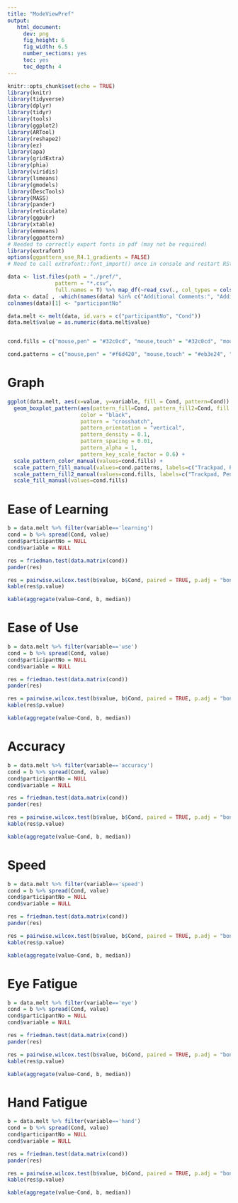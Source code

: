 ```yaml
---
title: "ModeViewPref"
output: 
   html_document: 
     dev: png
     fig_height: 6
     fig_width: 6.5
     number_sections: yes
     toc: yes
     toc_depth: 4
---
```


```r
knitr::opts_chunk$set(echo = TRUE)
library(knitr)
library(tidyverse)
library(dplyr)
library(tidyr)
library(tools)
library(ggplot2)
library(ARTool)
library(reshape2)
library(ez)
library(apa)
library(gridExtra)
library(phia)
library(viridis)
library(lsmeans)
library(gmodels)
library(DescTools)
library(MASS)
library(pander)
library(reticulate)
library(ggpubr)
library(xtable)
library(emmeans)
library(ggpattern)
# Needed to correctly export fonts in pdf (may not be required)
library(extrafont)
options(ggpattern_use_R4.1_gradients = FALSE)
# Need to call extrafont::font_import() once in console and restart RStudio
```


```r
data <- list.files(path = "./pref/",
               pattern = "*.csv", 
               full.names = T) %>% map_df(~read_csv(., col_types = cols(.default = "c")))
data <- data[ , -which(names(data) %in% c("Additional Comments:", "Additional Comments"))]
colnames(data)[1] <- "participantNo"

data.melt <- melt(data, id.vars = c("participantNo", "Cond"))
data.melt$value = as.numeric(data.melt$value)


cond.fills = c("mouse,pen" = "#32c0cd", "mouse,touch" = "#32c0cd", "mouse,trackpad" = "#32c0cd", "pen,touch" = "#f6d420", "trackpad,pen" = "#914099", "trackpad,touch" = "#914099")

cond.patterns = c("mouse,pen" = "#f6d420", "mouse,touch" = "#eb3e24", "mouse,trackpad" = "#914099", "pen,touch" = "#eb3e24", "trackpad,pen" = "#f6d420", "trackpad,touch" = "#eb3e24")

```

# Graph

```r
ggplot(data.melt, aes(x=value, y=variable, fill = Cond, pattern=Cond)) + 
  geom_boxplot_pattern(aes(pattern_fill=Cond, pattern_fill2=Cond, fill = Cond),
                       color = "black",
                       pattern = "crosshatch",
                       pattern_orientation = "vertical",
                       pattern_density = 0.1,
                       pattern_spacing = 0.01,
                       pattern_alpha = 1,
                       pattern_key_scale_factor = 0.6) +
  scale_pattern_color_manual(values=cond.fills) +
  scale_pattern_fill_manual(values=cond.patterns, labels=c("Trackpad, Pen", "Mouse, Pen", "Pen, Touch", "Trackpad, Touch", "Mouse, Trackpad", "Mouse, Touch")) +
  scale_pattern_fill2_manual(values=cond.fills, labels=c("Trackpad, Pen", "Mouse, Pen", "Pen, Touch", "Trackpad, Touch", "Mouse, Trackpad", "Mouse, Touch")) +
  scale_fill_manual(values=cond.fills)
```

# Ease of Learning

```r
b = data.melt %>% filter(variable=='learning')
cond = b %>% spread(Cond, value)
cond$participantNo = NULL
cond$variable = NULL

res = friedman.test(data.matrix(cond))
pander(res)

res = pairwise.wilcox.test(b$value, b$Cond, paired = TRUE, p.adj = "bonf")
kable(res$p.value)

kable(aggregate(value~Cond, b, median))
```

# Ease of Use

```r
b = data.melt %>% filter(variable=='use')
cond = b %>% spread(Cond, value)
cond$participantNo = NULL
cond$variable = NULL

res = friedman.test(data.matrix(cond))
pander(res)

res = pairwise.wilcox.test(b$value, b$Cond, paired = TRUE, p.adj = "bonf")
kable(res$p.value)

kable(aggregate(value~Cond, b, median))
```

# Accuracy

```r
b = data.melt %>% filter(variable=='accuracy')
cond = b %>% spread(Cond, value)
cond$participantNo = NULL
cond$variable = NULL

res = friedman.test(data.matrix(cond))
pander(res)

res = pairwise.wilcox.test(b$value, b$Cond, paired = TRUE, p.adj = "bonf")
kable(res$p.value)

kable(aggregate(value~Cond, b, median))
```

# Speed

```r
b = data.melt %>% filter(variable=='speed')
cond = b %>% spread(Cond, value)
cond$participantNo = NULL
cond$variable = NULL

res = friedman.test(data.matrix(cond))
pander(res)

res = pairwise.wilcox.test(b$value, b$Cond, paired = TRUE, p.adj = "bonf")
kable(res$p.value)

kable(aggregate(value~Cond, b, median))
```

# Eye Fatigue

```r
b = data.melt %>% filter(variable=='eye')
cond = b %>% spread(Cond, value)
cond$participantNo = NULL
cond$variable = NULL

res = friedman.test(data.matrix(cond))
pander(res)

res = pairwise.wilcox.test(b$value, b$Cond, paired = TRUE, p.adj = "bonf")
kable(res$p.value)

kable(aggregate(value~Cond, b, median))
```

# Hand Fatigue

```r
b = data.melt %>% filter(variable=='hand')
cond = b %>% spread(Cond, value)
cond$participantNo = NULL
cond$variable = NULL

res = friedman.test(data.matrix(cond))
pander(res)

res = pairwise.wilcox.test(b$value, b$Cond, paired = TRUE, p.adj = "bonf")
kable(res$p.value)

kable(aggregate(value~Cond, b, median))
```
